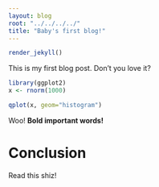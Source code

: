 ```yaml
---
layout: blog
root: "../../../../"
title: "Baby's first blog!"
---
```


```r
render_jekyll()
```


This is my first blog post. Don't you love it?

```r
library(ggplot2)
x <- rnorm(1000)

qplot(x, geom="histogram")

```

Woo! **Bold important words!**


Conclusion
=========================
Read this shiz!